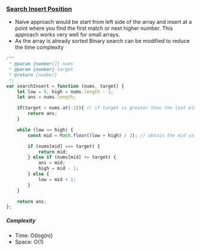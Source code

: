 ### [Search Insert Position](https://leetcode.com/problems/search-insert-position/)

- Naive approach would be start from left side of the array and insert at a point where you find the first match or next higher number. This approach works very well for small arrays.
- As the array is already sorted Binary search can be modified to reduce the time complexity

```js copy
/**
 * @param {number[]} nums
 * @param {number} target
 * @return {number}
 */
var searchInsert = function (nums, target) {
    let low = 0, high = nums.length - 1;
    let ans = nums.length;

    if(target > nums.at(-1)){ // if target is greater than the last element
        return ans;
    }

    while (low <= high) {
        const mid = Math.floor((low + high) / 2); // obtain the mid value

        if (nums[mid] === target) {
            return mid;
        } else if (nums[mid] >= target) {
            ans = mid;
            high = mid - 1;
        } else {
            low = mid + 1;
        }
    }

    return ans;
};

```

##### Complexity

- Time: O(log(n))
- Space: O(1)
